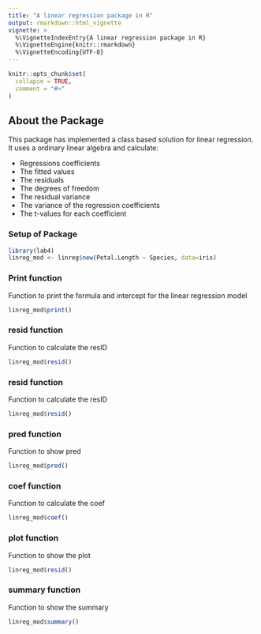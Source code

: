 ```yaml
---
title: "A linear regression package in R"
output: rmarkdown::html_vignette
vignette: >
  %\VignetteIndexEntry{A linear regression package in R}
  %\VignetteEngine{knitr::rmarkdown}
  %\VignetteEncoding{UTF-8}
---
```


```r
knitr::opts_chunk$set(
  collapse = TRUE,
  comment = "#>"
)
```



## About the Package
This package has implemented a class based solution for linear regression. It uses a ordinary linear algebra and calculate:

* Regressions coefficients
* The fitted values
* The residuals
* The degrees of freedom
* The residual variance
* The variance of the regression coefficients
* The t-values for each coefficient

### Setup of Package 
```r
library(lab4)
linreg_mod <- linreg$new(Petal.Length ~ Species, data=iris)
```

### Print function
Function to print the formula and intercept for the linear regression model
```r
linreg_mod$print()
```

### resid function 
Function to calculate the resID
```r
linreg_mod$resid()
```
### resid function 
Function to calculate the resID
```r
linreg_mod$resid()
```
### pred function 
Function to show pred
```r
linreg_mod$pred()
```

### coef function 
Function to calculate the coef
```r
linreg_mod$coef()
```
### plot function 
Function to show the plot
```r
linreg_mod$resid()
```
### summary function 
Function to show the summary
```r
linreg_mod$summary()
```
